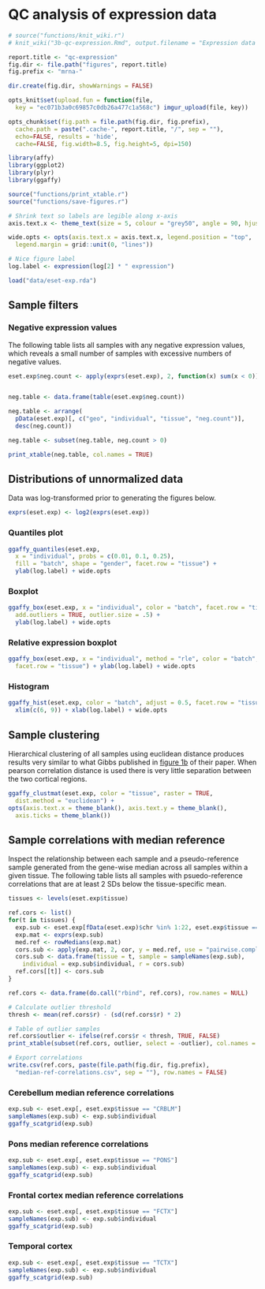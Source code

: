 # QC analysis of expression data

```r
# source("functions/knit_wiki.r")
# knit_wiki("3b-qc-expression.Rmd", output.filename = "Expression data QC analysis")

report.title <- "qc-expression"
fig.dir <- file.path("figures", report.title)
fig.prefix <- "mrna-"

dir.create(fig.dir, showWarnings = FALSE)

opts_knit$set(upload.fun = function(file, 
  key = "ec071b3a0c69857c0db26a477c1a568c") imgur_upload(file, key))

opts_chunk$set(fig.path = file.path(fig.dir, fig.prefix),
  cache.path = paste(".cache-", report.title, "/", sep = ""),
  echo=FALSE, results = 'hide',
  cache=FALSE, fig.width=8.5, fig.height=5, dpi=150)
```

```r
library(affy)
library(ggplot2)
library(plyr)
library(ggaffy)

source("functions/print_xtable.r")
source("functions/save-figures.r")
```

```r
# Shrink text so labels are legible along x-axis
axis.text.x <- theme_text(size = 5, colour = "grey50", angle = 90, hjust = 1)

wide.opts <- opts(axis.text.x = axis.text.x, legend.position = "top",
  legend.margin = grid::unit(0, "lines"))

# Nice figure label
log.label <- expression(log[2] * " expression")
```


```r
load("data/eset-exp.rda")
```

## Sample filters

### Negative expression values

The following table lists all samples with any negative expression values, which reveals a  small number of samples with excessive numbers of negative values.

```r
eset.exp$neg.count <- apply(exprs(eset.exp), 2, function(x) sum(x < 0))


neg.table <- data.frame(table(eset.exp$neg.count))

neg.table <- arrange(
  pData(eset.exp)[, c("geo", "individual", "tissue", "neg.count")], 
  desc(neg.count))

neg.table <- subset(neg.table, neg.count > 0)

print_xtable(neg.table, col.names = TRUE)
```


## Distributions of unnormalized data

Data was log-transformed prior to generating the figures below.

```r
exprs(eset.exp) <- log2(exprs(eset.exp))
```

### Quantiles plot
```r
ggaffy_quantiles(eset.exp,
  x = "individual", probs = c(0.01, 0.1, 0.25),
  fill = "batch", shape = "gender", facet.row = "tissue") +
  ylab(log.label) + wide.opts
```

### Boxplot
```r
ggaffy_box(eset.exp, x = "individual", color = "batch", facet.row = "tissue",
  add.outliers = TRUE, outlier.size = .5) +
  ylab(log.label) + wide.opts
```

### Relative expression boxplot
```r
ggaffy_box(eset.exp, x = "individual", method = "rle", color = "batch",
  facet.row = "tissue") + ylab(log.label) + wide.opts
```

### Histogram


```r
ggaffy_hist(eset.exp, color = "batch", adjust = 0.5, facet.row = "tissue") +
  xlim(c(6, 9)) + xlab(log.label) + wide.opts
```


## Sample clustering
Hierarchical clustering of all samples using euclidean distance produces results very similar to what Gibbs published in [figure 1b](http://www.plosgenetics.org/article/info:doi/10.1371/journal.pgen.1000952?imageURI=info:doi/10.1371/journal.pgen.1000952.g001) of their paper. When pearson correlation distance is used there is very little separation between the two cortical regions.

```r
ggaffy_clustmat(eset.exp, color = "tissue", raster = TRUE, 
  dist.method = "euclidean") + 
opts(axis.text.x = theme_blank(), axis.text.y = theme_blank(),
  axis.ticks = theme_blank())
```

## Sample correlations with median reference
Inspect the relationship between each sample and a pseudo-reference sample generated from the gene-wise median across all samples within a given tissue. The following table lists all samples with psuedo-reference correlations that are at least 2 SDs below the tissue-specific mean. 

```r
tissues <- levels(eset.exp$tissue)

ref.cors <- list()
for(t in tissues) {
  exp.sub <- eset.exp[fData(eset.exp)$chr %in% 1:22, eset.exp$tissue == t]
  exp.mat <- exprs(exp.sub)
  med.ref <- rowMedians(exp.mat)
  cors.sub <- apply(exp.mat, 2, cor, y = med.ref, use = "pairwise.complete")
  cors.sub <- data.frame(tissue = t, sample = sampleNames(exp.sub),
    individual = exp.sub$individual, r = cors.sub)
  ref.cors[[t]] <- cors.sub
}

ref.cors <- data.frame(do.call("rbind", ref.cors), row.names = NULL)

# Calculate outlier threshold
thresh <- mean(ref.cors$r) - (sd(ref.cors$r) * 2)

# Table of outlier samples
ref.cors$outlier <- ifelse(ref.cors$r < thresh, TRUE, FALSE)
print_xtable(subset(ref.cors, outlier, select = -outlier), col.names = TRUE)

# Export correlations
write.csv(ref.cors, paste(file.path(fig.dir, fig.prefix), 
  "median-ref-correlations.csv", sep = ""), row.names = FALSE)
```


### Cerebellum median reference correlations
```r
exp.sub <- eset.exp[, eset.exp$tissue == "CRBLM"]
sampleNames(exp.sub) <- exp.sub$individual
ggaffy_scatgrid(exp.sub)
```

### Pons median reference correlations
```r
exp.sub <- eset.exp[, eset.exp$tissue == "PONS"]
sampleNames(exp.sub) <- exp.sub$individual
ggaffy_scatgrid(exp.sub)
```

### Frontal cortex median reference correlations
```r
exp.sub <- eset.exp[, eset.exp$tissue == "FCTX"]
sampleNames(exp.sub) <- exp.sub$individual
ggaffy_scatgrid(exp.sub)
```

### Temporal cortex
```r
exp.sub <- eset.exp[, eset.exp$tissue == "TCTX"]
sampleNames(exp.sub) <- exp.sub$individual
ggaffy_scatgrid(exp.sub)
```